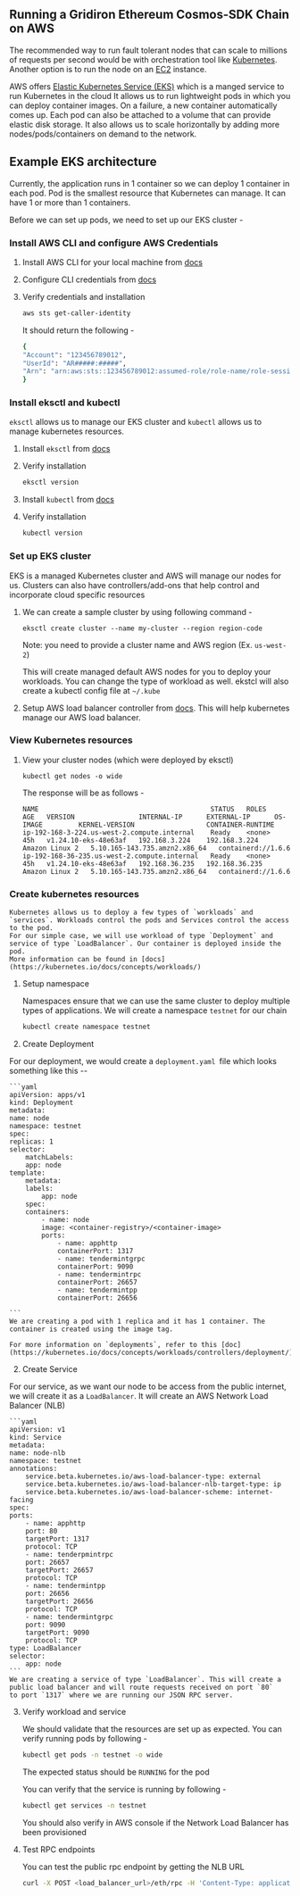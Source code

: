 ## Running a Gridiron Ethereum Cosmos-SDK Chain on AWS

The recommended way to run fault tolerant nodes that can scale to millions of requests per second would be
with orchestration tool like [Kubernetes](https://kubernetes.io/docs/tutorials/kubernetes-basics/). Another option is to run the node on an [EC2](https://aws.amazon.com/pm/ec2/) instance.

AWS offers [Elastic Kubernetes Service (EKS)](https://aws.amazon.com/eks/) which is a manged service to run Kubernetes in the cloud
It allows us to run lightweight pods in which you can deploy container images. On a failure, a new container automatically comes up. Each pod
can also be attached to a volume that can provide elastic disk storage. It also allows us to scale horizontally by adding more nodes/pods/containers on demand to the network.

<div className="steps-container">

## Example EKS architecture

Currently, the application runs in 1 container so we can deploy 1 container in each pod. Pod is the smallest resource that
Kubernetes can manage. It can have 1 or more than 1 containers.

Before we can set up pods, we need to set up our EKS cluster -

### Install AWS CLI and configure AWS Credentials

1. Install AWS CLI for your local machine from [docs](https://docs.aws.amazon.com/cli/latest/userguide/getting-started-install.html)

2. Configure CLI credentials from [docs](https://docs.aws.amazon.com/cli/latest/userguide/cli-configure-quickstart.html)

3. Verify credentials and installation

   ```sh
   aws sts get-caller-identity
   ```

   It should return the following -

   ```sh
   {
   "Account": "123456789012",
   "UserId": "AR#####:#####",
   "Arn": "arn:aws:sts::123456789012:assumed-role/role-name/role-session-name"
   }
   ```

### Install eksctl and kubectl

`eksctl` allows us to manage our EKS cluster and `kubectl` allows us to manage kubernetes resources.

1. Install `eksctl` from [docs](https://docs.aws.amazon.com/eks/latest/userguide/eksctl.html)

2. Verify installation

   ```sh
   eksctl version
   ```

3. Install `kubectl` from [docs](https://kubernetes.io/docs/tasks/tools/)

4. Verify installation

   ```sh
   kubectl version
   ```

### Set up EKS cluster

EKS is a managed Kubernetes cluster and AWS will manage our nodes for us. Clusters can also have controllers/add-ons
that help control and incorporate cloud specific resources

1. We can create a sample cluster by using following command -

   `eksctl create cluster --name my-cluster --region region-code`

   Note: you need to provide a cluster name and AWS region (Ex. `us-west-2`)

   This will create managed default AWS nodes for you to deploy your workloads. You can change the type of workload as well. ekstcl will also create a kubectl config file at `~/.kube`

2. Setup AWS load balancer controller from [docs](https://docs.aws.amazon.com/eks/latest/userguide/aws-load-balancer-controller.html). This will help kubernetes manage our AWS load balancer.

### View Kubernetes resources

1. View your cluster nodes (which were deployed by eksctl)

   `kubectl get nodes -o wide`

   The response will be as follows -

   ```
   NAME                                           STATUS   ROLES    AGE   VERSION                INTERNAL-IP      EXTERNAL-IP      OS-IMAGE         KERNEL-VERSION                  CONTAINER-RUNTIME
   ip-192-168-3-224.us-west-2.compute.internal    Ready    <none>   45h   v1.24.10-eks-48e63af   192.168.3.224    192.168.3.224    Amazon Linux 2   5.10.165-143.735.amzn2.x86_64   containerd://1.6.6
   ip-192-168-36-235.us-west-2.compute.internal   Ready    <none>   45h   v1.24.10-eks-48e63af   192.168.36.235   192.168.36.235    Amazon Linux 2   5.10.165-143.735.amzn2.x86_64   containerd://1.6.6
   ```

### Create kubernetes resources

    Kubernetes allows us to deploy a few types of `workloads` and `services`. Workloads control the pods and Services control the access to the pod.
    For our simple case, we will use workload of type `Deployment` and service of type `LoadBalancer`. Our container is deployed inside the pod.
    More information can be found in [docs](https://kubernetes.io/docs/concepts/workloads/)

1. Setup namespace

   Namespaces ensure that we can use the same cluster to deploy multiple types of applications. We will create a namespace `testnet` for our chain

   ```sh
   kubectl create namespace testnet
   ```

1. Create Deployment

For our deployment, we would create a `deployment.yaml `file which looks something like this --

    ```yaml
    apiVersion: apps/v1
    kind: Deployment
    metadata:
    name: node
    namespace: testnet
    spec:
    replicas: 1
    selector:
        matchLabels:
        app: node
    template:
        metadata:
        labels:
            app: node
        spec:
        containers:
            - name: node
            image: <container-registry>/<container-image>
            ports:
                - name: apphttp
                containerPort: 1317
                - name: tendermintgrpc
                containerPort: 9090
                - name: tendermintrpc
                containerPort: 26657
                - name: tendermintpp
                containerPort: 26656

    ```
    We are creating a pod with 1 replica and it has 1 container. The container is created using the image tag.

    For more information on `deployments`, refer to this [doc](https://kubernetes.io/docs/concepts/workloads/controllers/deployment/)

2. Create Service

For our service, as we want our node to be access from the public internet, we will create it as a `LoadBalancer`. It will create an AWS Network Load Balancer (NLB)

    ```yaml
    apiVersion: v1
    kind: Service
    metadata:
    name: node-nlb
    namespace: testnet
    annotations:
        service.beta.kubernetes.io/aws-load-balancer-type: external
        service.beta.kubernetes.io/aws-load-balancer-nlb-target-type: ip
        service.beta.kubernetes.io/aws-load-balancer-scheme: internet-facing
    spec:
    ports:
        - name: apphttp
        port: 80
        targetPort: 1317
        protocol: TCP
        - name: tenderpmintrpc
        port: 26657
        targetPort: 26657
        protocol: TCP
        - name: tendermintpp
        port: 26656
        targetPort: 26656
        protocol: TCP
        - name: tendermintgrpc
        port: 9090
        targetPort: 9090
        protocol: TCP
    type: LoadBalancer
    selector:
        app: node
    ```
    We are creating a service of type `LoadBalancer`. This will create a public load balancer and will route requests received on port `80`
    to port `1317` where we are running our JSON RPC server.

3. Verify workload and service

   We should validate that the resources are set up as expected. You can verify running pods by following -

   ```sh
   kubectl get pods -n testnet -o wide
   ```

   The expected status should be `RUNNING` for the pod

   You can verify that the service is running by following -

   ```sh
   kubectl get services -n testnet
   ```

   You should also verify in AWS console if the Network Load Balancer has been provisioned

4. Test RPC endpoints

   You can test the public rpc endpoint by getting the NLB URL

   ```sh
   curl -X POST <load_balancer_url>/eth/rpc -H 'Content-Type: application/json' -d '{ "jsonrpc":"2.0", "method":"eth_blockNumber", "params":[], "id":1}'
   ```
</div>